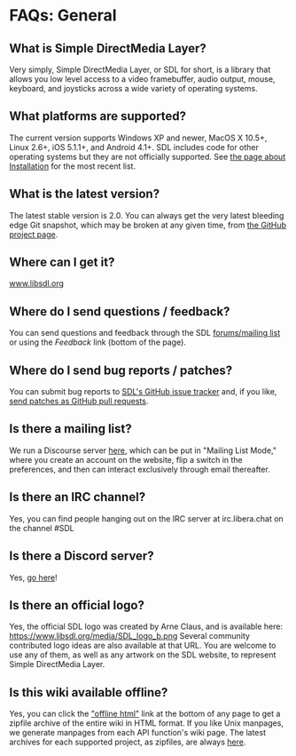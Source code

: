 = FAQs: General =


== What is Simple DirectMedia Layer? ==
Very simply, Simple DirectMedia Layer, or SDL for short, is a library that allows you low level access to a video framebuffer, audio output, mouse, keyboard, and joysticks across a wide variety of operating systems.

== What platforms are supported? ==
The current version supports Windows XP and newer, MacOS X 10.5+, Linux 2.6+, iOS 5.1.1+, and Android 4.1+.  SDL includes code for other operating systems but they are not officially supported.  See <!-- http://hg.libsdl.org/SDL/file/default/docs/README-platforms.md --> [[Installation|the page about Installation]] for the most recent list.

== What is the latest version? ==
The latest stable version is 2.0. You can always get the very latest bleeding edge Git snapshot, which may be broken at any given time, from [https://github.com/libsdl-org/SDL the GitHub project page].

== Where can I get it? ==
[https://www.libsdl.org/ www.libsdl.org]

== Where do I send questions / feedback? ==
You can send questions and feedback through the SDL [https://discourse.libsdl.org/ forums/mailing list] or using the ''Feedback'' link (bottom of the page).

== Where do I send bug reports / patches? ==
You can submit bug reports to [https://github.com/libsdl-org/SDL/issues SDL's GitHub issue tracker] and, if you like, [https://github.com/libsdl-org/SDL/pulls send patches as GitHub pull requests].

== Is there a mailing list? ==
We run a Discourse server [https://discourse.libsdl.org/ here], which can be put in "Mailing List Mode," where you create an account on the website, flip a switch in the preferences, and then can interact exclusively through email thereafter.

== Is there an IRC channel? ==
Yes, you can find people hanging out on the IRC server at irc.libera.chat on the channel #SDL

== Is there a Discord server? ==
Yes, [https://discordapp.com/invite/F6mPUgc go here]!

== Is there an official logo? ==
Yes, the official SDL logo was created by Arne Claus, and is available here: https://www.libsdl.org/media/SDL_logo_b.png Several community contributed logo ideas are also available at that URL. You are welcome to use any of them, as well as any artwork on the SDL website, to represent Simple DirectMedia Layer.

== Is this wiki available offline? ==
Yes, you can click the [https://wiki.libsdl.org/static_files/offline/sdlwiki.zip "offline html"] link at the bottom of any page to get a zipfile archive of the entire wiki in HTML format. If you like Unix manpages, we generate manpages from each API function's wiki page. The latest archives for each supported project, as zipfiles, are always [https://wiki.libsdl.org/static_files/offline/manpages/ here].

<!--
== I have a project that uses SDL, how do I add it to the SDL website? ==
If you have a project that you feel is ready for the general public, you can add it to the SDL website:

 1. Create an account under the Site Actions menu on the SDL website (http://www.libsdl.org/index.php)
 1. Log in from the Site Actions menu with your account
 1. Go to the Download page that matches your project type (Games, Applications, etc.)
 1. Click on the "submit" button at the bottom of the page
 1. Fill in the form and click Submit at the bottom
-->